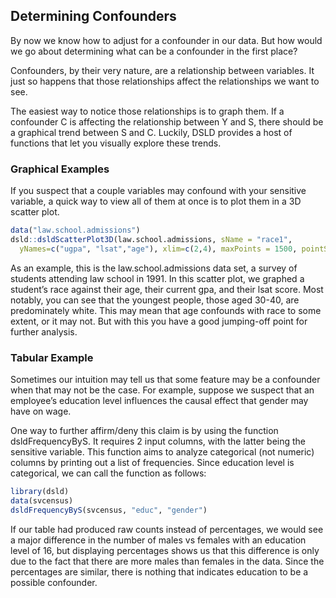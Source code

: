 ## Determining Confounders

By now we know how to adjust for a confounder in our data. But how would
we go about determining what can be a confounder in the first place?

Confounders, by their very nature, are a relationship between variables.
It just so happens that those relationships affect the relationships we
want to see.

The easiest way to notice those relationships is to graph them. If a
confounder C is affecting the relationship between Y and S, there should
be a graphical trend between S and C. Luckily, DSLD provides a host of
functions that let you visually explore these trends.

### Graphical Examples

If you suspect that a couple variables may confound with your sensitive
variable, a quick way to view all of them at once is to plot them in a
3D scatter plot.

```r
data("law.school.admissions")
dsld::dsldScatterPlot3D(law.school.admissions, sName = "race1", 
  yNames=c("ugpa", "lsat","age"), xlim=c(2,4), maxPoints = 1500, pointSize = 4)
```

<!-- ![](graphTab/lawscatterplot3d.png){width="80%"} -->

As an example, this is the law.school.admissions data set, a survey of
students attending law school in 1991. In this scatter plot, we graphed
a student's race against their age, their current gpa, and their lsat
score. Most notably, you can see that the youngest people, those aged
30-40, are predominately white. This may mean that age confounds with
race to some extent, or it may not. But with this you have a good
jumping-off point for further analysis.

### Tabular Example

Sometimes our intuition may tell us that some feature may be a confounder 
when that may not be the case. For example, suppose we suspect that an 
employee's education level influences the causal effect that gender may 
have on wage.

One way to further affirm/deny this claim is by using the function
dsldFrequencyByS. It requires 2 input columns, with the latter being
the sensitive variable. This function aims to analyze categorical (not
numeric) columns by printing out a list of frequencies. Since education 
level is categorical, we can call the function as follows:

```r
library(dsld)
data(svcensus)
dsldFrequencyByS(svcensus, "educ", "gender")
```

If our table had produced raw counts instead of percentages, we would see 
a major difference in the number of males vs females with an education level 
of 16, but displaying percentages shows us that this difference is only due to 
the fact that there are more males than females in the data. Since the percentages 
are similar, there is nothing that indicates education to be a possible confounder.

<!-- Not sure if this is worded right 
{If you are receieving warnings when calling dsldTakeALookAround, consider using a 
holdout set with a larger size}(.column-margin)
-->

